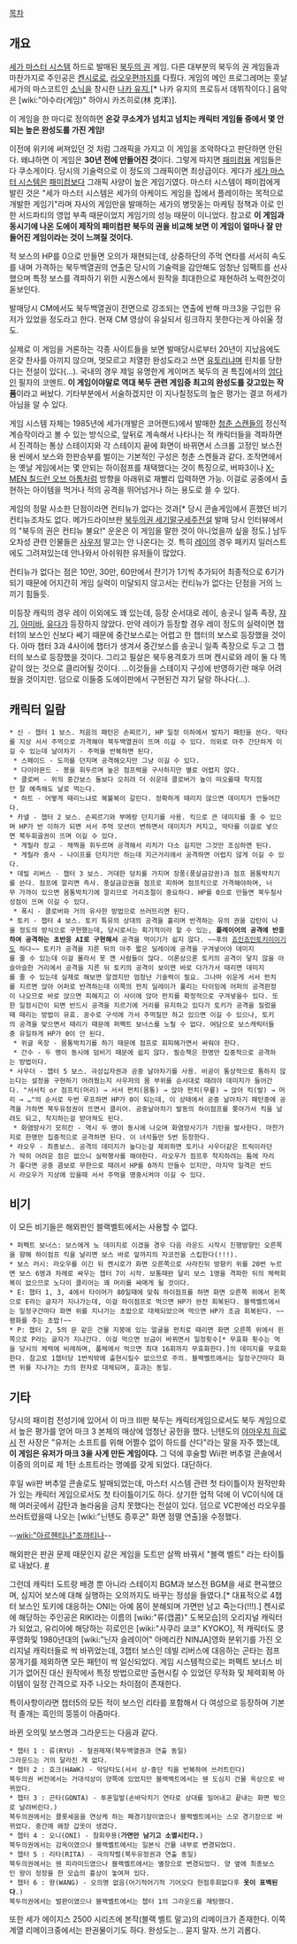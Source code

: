 {{{#!html
<iframe width="640" height="360" src="//www.youtube.com/embed/zVq7ZNsFczY?feature=player_detailpage" frameborder="0" allowfullscreen></iframe>
}}}

[[목차]]
== 개요 ==
[[세가 마스터 시스템]] 하드로 발매된 [[북두의 권]] 게임. 다른 대부분의 북두의 권 게임들과 마찬가지로 주인공은 [[켄시로]]로, [[라오우]]편까지를 다뤘다. 게임의 메인 프로그레머는 훗날 세가의 마스코트인 [[소닉]]을 창시한 [[나카 유지]],[* 나카 유지의 프로듀서 데뷔작이다.] 음악은 [wiki:"아수라(게임)" 하야시 카즈히로(林 克洋)].

이 게임을 한 마디로 정의하면 '''온갖 쿠소게가 넘치고 넘치는 캐릭터 게임들 중에서 몇 안되는 높은 완성도를 가진 게임!'''

이전에 위키에 써져있던 것 처럼 그래픽을 가지고 이 게임을 조악하다고 판단하면 안된다. 왜냐하면 이 게임은 '''30년 전에 만들어진 것'''이다. 그렇게 따지면 [[패미컴]]용 게임들은 다 쿠소게이다. 당시의 기술력으로 이 정도의 그래픽이면 최상급이다. 게다가 [[세가 마스터 시스템]]은 [[패미컴]]보다 그래픽 사양이 높은 게임기였다. 마스터 시스템이 패미컴에게 발린 것은 "세가 마스터 시스템은 세가의 아케이드 게임을 집에서 플레이하는 목적으로 개발한 게임기"라며 자사의 게임만을 발매하는 세가의 병맛돋는 마케팅 정책과 이로 인한 서드파티의 영업 부족 때문이었지 게임기의 성능 때문이 이니었다. 참고로 '''이 게임과 동시기에 나온 도에이 제작의 패미컴판 북두의 권을 비교해 보면 이 게임이 얼마나 잘 만들어진 게임이라는 것이 느껴질 것이다.'''

적 보스의 HP를 0으로 만들면 오의가 재현되는데, 상중하단의 주먹 연타를 서서히 속도를 내며 가격하는 북두백열권의 연출은 당시의 기술력을 감안해도 엄청난 임팩트를 선사했으며 특정 보스를 격파하기 위한 시퀀스에서 원작을 최대한으로 재현하려 노력한것이 돋보인다. 

발매당시 CM에서도 북두백열권이 전면으로 강조되는 연출에 반해 마크3을 구입한 유저가 있었을 정도라고 한다. 현재 CM 영상이 유실되서 링크하지 못한다는게 아쉬울 정도.

실제로 이 게임을 거론하는 각종 사이트들을 보면 발매당시로부터 20년이 지났음에도 온갖 찬사를 아끼지 않으며, 멋모르고 저열한 완성도라고 쓰면 [[유토리]]냐며 린치를 당한다는 전설이 있다(…). 국내의 경우 제일 유명한게 게이머즈 북두의 권 특집에서의 [[엄다인]] 필자의 코멘트. '''이 게임이야말로 역대 북두 관련 게임중 최고의 완성도를 갖고있는 작품'''이라고 써놨다. 기타부분에서 서술하겠지만 이 지나칠정도의 높은 평가는 결코 허세가 아님을 알 수 있다. 

게임 시스템 자체는 1985년에 세가(개발은 코어랜드)에서 발매한 [[청춘 스캔들]]의 정신적 계승작이라고 볼 수 있는 방식으로, 앞뒤로 계속해서 나타나는 적 캐릭터들을 격파하면서 진격하는 통상 스테이지와 각 스테이지 끝에 화면이 바뀌면서 스크롤 고정인 보스전용 씬에서 보스와 한판승부를 벌이는 기본적인 구성은 청춘 스켄들과 같다. 조작면에서는 옛날 게임에서는 몇 안되는 하이점프를 채택했다는 것이 특징으로, 버파3이나 [[X-MEN 칠드런 오브 아톰]]처럼 방향을 아래위로 재빨리 입력하면 가능. 이걸로 공중에서 출현하는 아이템을 먹거나 적의 공격을 뛰어넘거나 하는 용도로 쓸 수 있다.

게임의 정말 사소한 단점이라면 컨티뉴가 없다는 것과[* 당시 콘솔게임에서 흔했던 비기 컨티뉴조차도 없다. 메가드라이브판 [[북두의권 세기말구세주전설]] 발매 당시 인터뷰에서의 "북두의 권은 컨티뉴 불요!" 운운은 이 게임을 말한 것이 아니었을까 싶을 정도.] 남두오차성 관련 인물들은 [[사우저]] 말고는 안 나온다는 것. 특히 [[레이]]의 경우 패키지 일러스트에도 그려져있는데 안나와서 아쉬워한 유저들이 많았다.

컨티뉴가 없다는 점은 10만, 30만, 60만에서 잔기가 1기씩 추가되어 최종적으로 6기가 되기 때문에 어지간히 게임 실력이 미달되지 않고서는 컨티뉴가 없다는 단점을 거의 느끼기 힘들듯.

미등장 캐릭의 경우 레이 이외에도 꽤 있는데, 등장 순서대로 레이, 송곳니 일족 족장, [[쟈기]], [[아미바]], [[유다]]가 등장하지 않았다. 만약 레이가 등장할 경우 레이 정도의 실력이면 챕터1의 보스인 신보다 쎄기 때문에 중간보스로는 어렵고 한 챕터의 보스로 등장했을 것이다. 아마 챕터 3과 4사이에 챕터가 생겨서 중간보스를 송곳니 일족 족장으로 두고 그 챕터의 보스로 등장했을 것이다. 그리고 필살은 북두용격호가 뜨며 켄시로와 레이 둘 다 똑같이 앉는 것으로 클리어될 것이다. …이것들을 스테이지 구성에 반영하기란 매우 어려웠을 것이지만. 덤으로 이들중 도에이판에서 구현된건 쟈기 달랑 하나다(…).

== 캐릭터 일람 ==
 * 신 - 챕터 1 보스. 처음의 패턴은 손찌르기, HP 일정 이하에서 발차기 패턴을 쓴다. 막타를 지상 서서 주먹으로 가격해야 북두백열권이 뜨며 이길 수 있다. 의외로 아주 간단하게 이길 수 있는데 날아차기 - 주먹을 반복하면 된다. 
  * 스페이드 - 도끼를 던지며 공격해오지만 그냥 이길 수 있다.
  * 다이아몬드 - 봉을 휘두르며 높은 점프력을 구사하지만 별로 어렵지 않다.
  * 클로버 - 위의 중간보스 둘보다 오히려 더 쉬운데 클로버가 높이 떠오를때 착지점만 잘 예측해도 날로 먹는다.
  * 하트 - 어떻게 때리느냐로 복불복이 갈린다. 정확하게 때리지 않으면 데미지가 안들어간다.
 * 카넬 - 챕터 2 보스. 손찌르기와 부메랑 던지기를 사용. 킥으로 큰 데미지를 줄 수 있으며 HP가 반 이하가 되면 서서 주먹 모션이 변하면서 데미지가 커지고, 막타를 이걸로 넣으면 북두회골권이 뜨며 이길 수 있다.
  * 게릴라 장교 - 채찍을 휘두르며 공격해서 리치가 다소 길지만 그것만 조심하면 된다.
  * 게릴라 중사 - 나이프를 던지기만 하는데 지근거리에서 공격하면 어렵지 않게 이길 수 있다.
 * 데빌 리버스 - 챕터 3 보스. 거대한 덩치를 가지며 장풍(풍살금강권)과 점프 몸통박치기를 쓴다. 점프에 깔리면 즉사. 풍살금강권을 점프로 피하며 점프킥으로 가격해야하며, 너무 가까이 있으면 몸통박치기에 깔리므로 거리조절이 중요하다. HP를 0으로 만들면 북두칠사성점이 뜨며 이길 수 있다.
  * 폭시 - 클로버와 거의 유사한 방법으로 쓰러뜨리면 된다.
 * 토키 - 챕터 4 보스. 토키 특유의 상대의 공격을 흘리며 반격하는 유의 권을 감탄이 나올 정도의 방식으로 구현했는데, 당시로서는 획기적이라 할 수 있는, '''플레이어의 공격에 반응하여 공격하는 초반응 AI로 구현해서''' 공격을 먹이기가 쉽지 않다. ~~후의 [[죠인죠인토키이]]이기도 하다~~ 토키가 공격을 지른 뒤의 아주 짧은 딜레이에 공격을 구겨넣어야 데미지를 줄 수 있는데 이걸 몰라서 못 깬 사람들이 많다. 이론상으론 토키의 공격이 닿지 않을 아슬아슬한 거리에서 공격을 지른 뒤 토키의 공격이 보이면 바로 다가가서 때리면 데미지를 줄 수 있는데 실제로 해보면 알겠지만 엄청난 기술력이 필요. 그나마 쉬운게 서서 펀치를 지르면 앉아 어퍼로 반격하는데 이쪽의 펀치 딜레이가 풀리는 타이밍에 어퍼의 공격판정이 나오므로 바로 앉으면 피해지고 이 사이에 앉아 펀치를 확정적으로 구겨넣을수 있다. 또한 일정시간이 되면 반드시 공격을 지르기에 거리를 유지하고 있다가 토키가 공격을 질렀을때 때리는 방법이 유효. 꽁수로 구석에 가서 주먹질만 하고 있으면 이길 수 있으나, 토키의 공격을 맞으면서 때리기 때문에 퍼펙트 보너스를 노릴 수 없다. 여담으로 보스캐릭터들중 유일하게 HP가 0이 안 된다.
  * 위글 옥장 - 몸통박치기를 하기 때문에 점프로 회피해가면서 싸워야 한다.
  * 간수 - 두 명이 동시에 덤비기 때문에 쉽지 않다. 필승책은 한명만 집중적으로 공격하는 방법이다.
 * 사우더 - 챕터 5 보스. 극성십자권과 공중 날아차기를 사용. 비공이 통상적으로 통하지 않는다는 설정을 구현하기 어려웠는지 사우저의 몸 부위를 순서대로 때려야 데미지가 들어간다. "서서킥 or 점프킥(머리) → 서서 펀치(몸통) → 앉아 펀치(무릎) → 앉아 킥(발) → 머리 → …"의 순서로 두번 루프하면 HP가 0이 되는데, 이 상태에서 공중 날아차기 패턴중에 공격을 가하면 북두유정권이 뜨면서 클리어. 공중날아차기 발동의 하이점프를 쫒아가서 킥을 날려도 되고, 착지하는걸 받아쳐도 된다.
  * 화염방사기 모히칸 - 역시 두 명이 동시에 나오며 화염방사기가 기탄을 발사한다. 마찬가지로 한명만 집중적으로 공격하면 된다. 이 녀석들만 5번 등장한다.
 * 라오우 - 최종보스. 공격의 데미지가 높다는걸 제외하면 토키나 사우더같은 트릭이라던가 딱히 어려운 점은 없으니 실력행사를 해야한다. 라오우가 점프후 착지하려는 틈에 자리가 좋다면 공중 콤보로 무한으로 때려서 HP를 0까지 만들수 있지만, 마지막 일격은 반드시 라오우가 지상에 있을때 서서 주먹을 명중시켜야 이길 수 있다.

== 비기 ==
이 모든 비기들은 해외판인 블랙벨트에서는 사용할 수 없다.

 * 퍼펙트 보너스: 보스에게 노 데미지로 이겼을 경우 다음 라운드 시작시 진행방향인 오른쪽을 향해 하이점프 킥을 날리면 보스 바로 앞까지의 자코전을 스킵한다(!!!).
 * 보스 러시: 라오우를 이긴 뒤 켄시로가 화면 오른쪽으로 사라진뒤 방향키 위를 20번 누르면 보스 6명과 차례로 싸우는 챕터 7이 시작. 보통때완 달리 보스 1명을 격파한 뒤의 체력회복이 없으므로 노다이 클리어는 꽤 머리를 싸매게 될 것이다.
 * E: 챕터 1, 3, 4에서 타이머가 80일때에 맞춰 하이점프를 하면 화면 오른쪽 위에서 왼쪽으로 E라는 글자가 지나가는데, 이걸 하이점프로 먹으면 HP가 완전 회복된다. 블랙벨트에서는 일정구간마다 화면 위를 지나가는 초밥으로 대체되었으며 먹으면 HP가 조금 회복된다. ~~평화를 주는 초밥!~~
 * P: 챕터 2, 5의 문 같은 건물 지붕에 있는 얼굴을 펀치로 때리면 화면 오른쪽 위에서 왼쪽으로 P라는 글자가 지나간다. 이걸 먹으면 브금이 바뀌면서 일정횟수[* 무효화 횟수는 먹을 당시의 체력에 비례하며, 풀체에서 먹으면 최대 16회까지 무효화한다.]의 데미지를 무효화한다. 참고로 1챕터당 1번씩밖에 출현시킬수 없으므로 주의. 블랙벨트에서는 일정구간마다 화면 위를 지나가는 力의 한자로 대체되며, 효과는 동일.

== 기타 ==
당시의 패미컴 전성기에 있어서 이 마크 III판 북두는 캐릭터게임으로서도 북두 게임으로서 높은 평가를 얻어 마크 3 본체의 매상에 엄청난 공헌을 했다. 닌텐도의 [[야마우치 히로시]] 전 사장은 "유저는 소프트를 위해 어쩔수 없이 하드를 산다"라는 말을 자주 했는데, '''이 게임은 유저가 마크 3을 사게 만든 게임이다.''' 그 덕에 후술할 Wii판 버추얼 콘솔에서 이중의 의미로 제 1탄 소프트라는 명예를 갖게 되었다. 대단하다.

후일 wii판 버추얼 콘솔로도 발매되었는데, 마스터 시스템 관련 첫 타이틀이자 원작만화가 있는 캐릭터 게임으로서도 첫 타이틀이기도 하다. 상기한 업적 덕에 이 VC이식에 대해 여러곳에서 감탄과 놀라움을 금치 못했다는 전설이 있다. 덤으로 VC판에선 라오우를 쓰러트렸을때 나오는 [wiki:"닌텐도 증후군" 화면 점멸 연출]을 수정했다.

{{{#!html
<iframe width="640" height="360" src="//www.youtube.com/embed/S3i_NFk15nE?feature=player_detailpage" frameborder="0" allowfullscreen></iframe>
}}}
--[[wiki:"아르헨티나"조까티나]]--

해외판은 판권 문제 때문인지 같은 게임을 도트만 살짝 바꿔서 "블랙 벨트" 라는 타이틀로 내놨다. [http://kaigei.web.fc2.com/gamer/hokuto/bb.html #]

그런데 캐릭터 도트랑 배경 뿐 아니라 스테이지 BGM과 보스전 BGM을 새로 편곡했으며, 심지어 보스에 대해 실행하는 오의까지도 바꾸는 정성을 들였다.[* 대표적으로 4챕터 보스인 토키에 대응하는 ONI는 아예 몸이 분해되며 가면만 남고 죽는다(!!!).] 켄시로에 해당하는 주인공은 RIKI라는 이름의 [wiki:"류(캡콤)" 도복모습]의 오리지널 캐릭터가 되었고, 유리아에 해당하는 히로인은 [wiki:"사쿠라 쿄코" KYOKO], 적 캐릭터도 쿵푸영화및 1980년대의 [wiki:"닌자 슬레이어" 아메리칸 NINJA]영화 분위기를 가진 오리지널 캐릭터들로 싹 바뀌었는데, 3챕터 보스인 데빌 리버스에 대응하는 곤타는 점프 뭉개기를 제외하면 모든 패턴이 싹 일신되었다. 게임 시스템적으로는 퍼펙트 보너스 비기가 없어진 대신 원작에서 특정 방법으로만 출현시킬 수 있었던 무적화 및 체력회복 아이템이 일정 간격으로 자주 나오는 차이점이 존재한다.

특이사항이라면 챕터5의 모든 적이 보스인 리타를 포함해서 다 여성으로 등장하며 기본 적 졸개는 흑인의 뚱뚱이 아줌마다.

바뀐 오의및 보스명과 그라운드는 다음과 같다.
 * 챕터 1 : 류(RYU) - 철권제재(북두백열권과 연출 동일)
 그라운드는 거의 달라진 게 없다.
 * 챕터 2 : 호크(HAWK) - 악당타도(서서 상-중단 킥을 반복하여 쓰러트린다)
 북두의권 버전에서는 거대석상이 양쪽에 있었지만 블랙벡트에서는 웬 도심지 건물 옥상으로 바뀌었다.
 * 챕터 3 : 곤타(GONTA) - 투혼일발(손바닥치기 연타로 상대를 밀어내고 끝내는 화면 밖으로 날려버린다.)
 북두의권에서는 콜롯세움을 연상케 하는 폐경기장이였으나 블랙벨트에서는 스모 경기장으로 바뀌었다. 중간에 왜장 갑옷이 생겼다.
 * 챕터 4 : 오니(ONI) - 참회무용('''가면만 남기고 소멸시킨다.''')
 북두의권에서는 감옥이였으나 블랙벨트에서는 일본식 건물 내부로 변경되었다.
 * 챕터 5 : 리타(RITA) - 극의작렬(북두유정권과 연출 동일)
 북두의권에서는 웬 피라미드였으나 블랙벨트에서는 별장으로 변경되었다. 양 옆에 최종보스인 왕이 정장을 한 모습의 흉상이 놓여져 있다.
 * 챕터 6 : 왕(WANG) - 오의명 없음(어기적어기적 기어오다 한점후회없다후 '''옷이 표백된다'''.)
 북두의권에서는 벌판이였으나 블랙벨트에서는 챕터 1의 그라운드를 재탕했다.

또한 세가 에이지스 2500 시리즈에 본작(블랙 벨트 말고)의 리메이크가 존재한다. 이쪽계열 리메이크중에서는 판권물이기도 하다. 완성도는… 묻지 말자. 쓰기 괴롭다.
